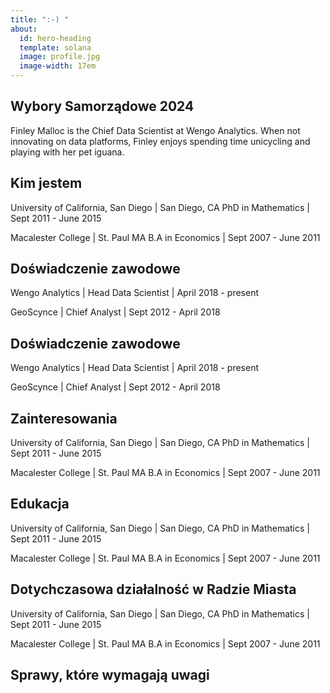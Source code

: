 ---
title: ":-) "
about:
  id: hero-heading
  template: solana
  image: profile.jpg
  image-width: 17em
---


## Wybory Samorządowe 2024


Finley Malloc is the Chief Data Scientist at Wengo Analytics. When not innovating on data platforms, Finley enjoys spending time unicycling and playing with her pet iguana.

## Kim jestem

University of California, San Diego | San Diego, CA
PhD in Mathematics | Sept 2011 - June 2015

Macalester College | St. Paul MA
B.A in Economics | Sept 2007 - June 2011

## Doświadczenie zawodowe

Wengo Analytics | Head Data Scientist | April 2018 - present

GeoScynce | Chief Analyst | Sept 2012 - April 2018

## Doświadczenie zawodowe

Wengo Analytics | Head Data Scientist | April 2018 - present

GeoScynce | Chief Analyst | Sept 2012 - April 2018

## Zainteresowania

University of California, San Diego | San Diego, CA
PhD in Mathematics | Sept 2011 - June 2015

Macalester College | St. Paul MA
B.A in Economics | Sept 2007 - June 2011

## Edukacja

University of California, San Diego | San Diego, CA
PhD in Mathematics | Sept 2011 - June 2015

Macalester College | St. Paul MA
B.A in Economics | Sept 2007 - June 2011

## Dotychczasowa działalność w Radzie Miasta

University of California, San Diego | San Diego, CA
PhD in Mathematics | Sept 2011 - June 2015

Macalester College | St. Paul MA
B.A in Economics | Sept 2007 - June 2011

## Sprawy, które wymagają uwagi









